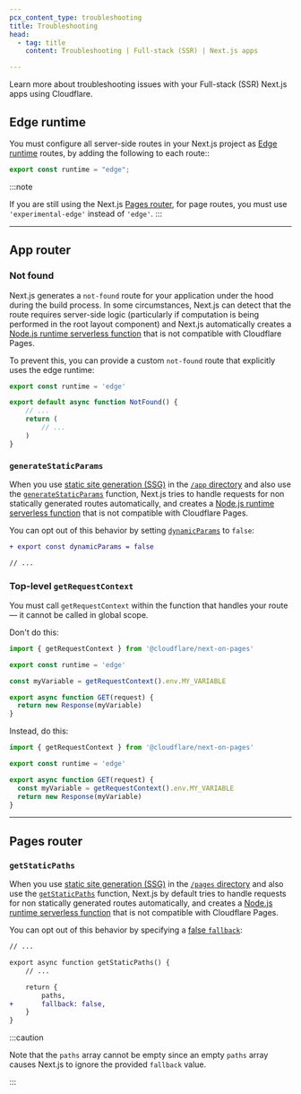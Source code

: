 ```yaml
---
pcx_content_type: troubleshooting
title: Troubleshooting
head:
  - tag: title
    content: Troubleshooting | Full-stack (SSR) | Next.js apps

---
```


Learn more about troubleshooting issues with your Full-stack (SSR) Next.js apps using Cloudflare.

## Edge runtime

You must configure all server-side routes in your Next.js project as [Edge runtime](https://nextjs.org/docs/app/building-your-application/rendering/edge-and-nodejs-runtimes) routes, by adding the following to each route::

```js
export const runtime = "edge";
```

:::note

If you are still using the Next.js [Pages router](https://nextjs.org/docs/pages), for page routes, you must use `'experimental-edge'` instead of `'edge'`. 
:::

***

## App router

### Not found

Next.js generates a `not-found` route for your application under the hood during the build process. In some circumstances, Next.js can detect that the route requires server-side logic (particularly if computation is being performed in the root layout component) and Next.js automatically creates a [Node.js runtime serverless function](https://nextjs.org/docs/app/building-your-application/rendering/edge-and-nodejs-runtimes) that is not compatible with Cloudflare Pages.

To prevent this, you can provide a custom `not-found` route that explicitly uses the edge runtime:

```ts
export const runtime = 'edge'

export default async function NotFound() {
    // ...
    return (
        // ...
    )
}
```

### `generateStaticParams`

When you use [static site generation (SSG)](https://nextjs.org/docs/pages/building-your-application/rendering/static-site-generation) in the [`/app` directory](https://nextjs.org/docs/getting-started/project-structure) and also use the [`generateStaticParams`](https://nextjs.org/docs/app/api-reference/functions/generate-static-params) function, Next.js tries to handle requests for non statically generated routes automatically, and creates a [Node.js runtime serverless function](https://nextjs.org/docs/app/building-your-application/rendering/edge-and-nodejs-runtimes) that is not compatible with Cloudflare Pages.

You can opt out of this behavior by setting [`dynamicParams`](https://nextjs.org/docs/app/api-reference/file-conventions/route-segment-config#dynamicparams) to `false`:

```diff
+ export const dynamicParams = false

// ...
```

### Top-level `getRequestContext`

You must call `getRequestContext` within the function that handles your route — it cannot be called in global scope.

Don't do this:

```js null {5}
import { getRequestContext } from '@cloudflare/next-on-pages'

export const runtime = 'edge'

const myVariable = getRequestContext().env.MY_VARIABLE

export async function GET(request) {
  return new Response(myVariable)
}
```

Instead, do this:

```js null {6}
import { getRequestContext } from '@cloudflare/next-on-pages'

export const runtime = 'edge'

export async function GET(request) {
  const myVariable = getRequestContext().env.MY_VARIABLE
  return new Response(myVariable)
}
```

***

## Pages router

### `getStaticPaths`

When you use [static site generation (SSG)](https://nextjs.org/docs/pages/building-your-application/rendering/static-site-generation) in the [`/pages` directory](https://nextjs.org/docs/getting-started/project-structure) and also use the [`getStaticPaths`](https://nextjs.org/docs/pages/api-reference/functions/get-static-paths) function, Next.js by default tries to handle requests for non statically generated routes automatically, and creates a [Node.js runtime serverless function](https://nextjs.org/docs/app/building-your-application/rendering/edge-and-nodejs-runtimes) that is not compatible with Cloudflare Pages.

You can opt out of this behavior by specifying a [false `fallback`](https://nextjs.org/docs/pages/api-reference/functions/get-static-paths#fallback-false):

```diff
// ...

export async function getStaticPaths() {
    // ...

    return {
        paths,
+       fallback: false,
	}
}
```

:::caution


Note that the `paths` array cannot be empty since an empty `paths` array causes Next.js to ignore the provided `fallback` value.


:::
